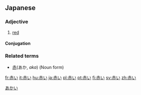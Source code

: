 ==Japanese==
{{ja-kanjitab|[[赤]]}}
===Adjective===
{{ja-adj|k|decl=い|hira=あかい|rom=akai}}
# [[red]]

====Conjugation====
{{ja-i|赤|あか|aka}}
===Related terms===
*[[赤]](あか, ''aka'') (Noun form)

[[Category:ja:Colors|あかい]]

[[fr:赤い]]
[[it:赤い]]
[[hu:赤い]]
[[ja:赤い]]
[[pl:赤い]]
[[pt:赤い]]
[[fi:赤い]]
[[sv:赤い]]
[[zh:赤い]]